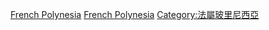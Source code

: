 [[Category:各国航空公司|French Polynesia]]
[[Category:大洋洲航空公司|French Polynesia]]
[[Category:法屬玻里尼西亞|Category:法屬玻里尼西亞]]